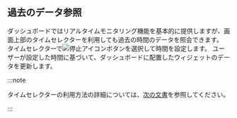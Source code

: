## 過去のデータ参照

ダッシュボードではリアルタイムモニタリング機能を基本的に提供しますが、画面上部のタイムセレクターを利用しても過去の時間のデータを照会できます。 タイムセレクターで![停止アイコン](/img/ico-pause.svg)ボタンを選択して時間を設定します。 ユーザーが設定した時間に基づいて、ダッシュボードに配置したウィジェットのデータを更新します。

:::note

タイムセレクターの利用方法の詳細については、[次の文書](usage-ui#timeselector)を参照してください。

:::
